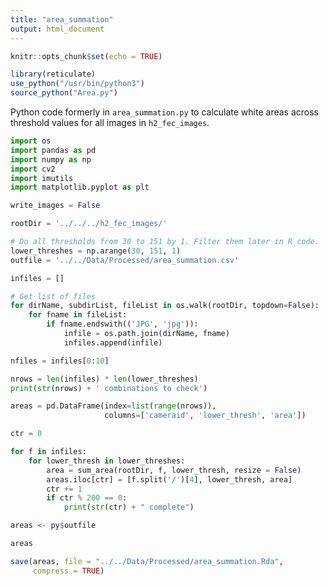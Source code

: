 ```yaml
---
title: "area_summation"
output: html_document
---
```


```r
knitr::opts_chunk$set(echo = TRUE)
```

```r
library(reticulate)
use_python("/usr/bin/python3")
source_python("Area.py")
```

Python code formerly in `area_summation.py` to calculate white areas across threshold values for all images in `h2_fec_images`.

```python
import os
import pandas as pd
import numpy as np
import cv2
import imutils
import matplotlib.pyplot as plt

write_images = False

rootDir = '../../../h2_fec_images/'

# Do all thresholds from 30 to 151 by 1. Filter them later in R code.
lower_threshes = np.arange(30, 151, 1)
outfile = '../../Data/Processed/area_summation.csv'

infiles = []

# Get list of files
for dirName, subdirList, fileList in os.walk(rootDir, topdown=False):
    for fname in fileList:
        if fname.endswith(('JPG', 'jpg')):
            infile = os.path.join(dirName, fname)
            infiles.append(infile)

nfiles = infiles[0:10]

nrows = len(infiles) * len(lower_threshes)
print(str(nrows) + ' combinations to check')

areas = pd.DataFrame(index=list(range(nrows)),
                     columns=['cameraid', 'lower_thresh', 'area'])

ctr = 0

for f in infiles:
    for lower_thresh in lower_threshes:
        area = sum_area(rootDir, f, lower_thresh, resize = False)
        areas.iloc[ctr] = [f.split('/')[4], lower_thresh, area]
        ctr += 1
        if ctr % 200 == 0:
            print(str(ctr) + " complete")
```

```r
areas <- py$outfile

areas

save(areas, file = "../../Data/Processed/area_summation.Rda",
     compress = TRUE)
```

